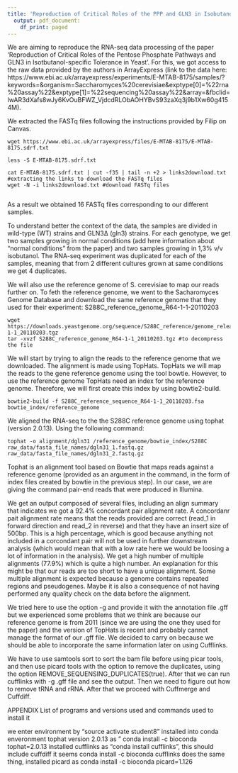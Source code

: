 ```yaml
---
title: 'Reproduction of Critical Roles of the PPP and GLN3 in Isobutanol-specific Tolerance in Yeast'
  output: pdf_document:
    df_print: paged
---
```


We are aiming to reproduce the RNA-seq data processing of the paper 'Reproduction of Critical Roles of the Pentose Phosphate Pathways and GLN3 in Isotbutanol-specific Tolerance in Yeast'. For this, we got access to the raw data provided by the authors in ArrayExpress (link to the data here: https://www.ebi.ac.uk/arrayexpress/experiments/E-MTAB-8175/samples/?keywords=&organism=Saccharomyces%20cerevisiae&exptype[0]=%22rna%20assay%22&exptype[1]=%22sequencing%20assay%22&array=&fbclid=IwAR3dXafs8wJy6KvOuBFWZ_VjdcdRLObAOHYBvS93zaXq3j9b1Xw60g4154M). 

We extracted the FASTq files following the instructions provided by Filip on Canvas. 

```{}
wget https://www.ebi.ac.uk/arrayexpress/files/E-MTAB-8175/E-MTAB-8175.sdrf.txt

less -S E-MTAB-8175.sdrf.txt

cat E-MTAB-8175.sdrf.txt | cut -f35 | tail -n +2 > links2download.txt #extracting the links to download the FASTq files
wget -N -i links2download.txt #download FASTq files 
 
```

As a result we obtained 16 FASTq files corresponding to our different samples. 

To understand better the context of the data, the samples are divided in wild-type (WT) strains and GLN3∆ (gln3) strains. For each genotype, we get two samples growing in normal conditions (add here information about "normal conditions" from the paper) and two samples growing in 1,3% v/v isobutanol. The RNA-seq experiment was duplicated for each of the samples, meaning that from 2 different cultures grown at same conditions we get 4 duplicates. 

We will also use the reference genome of S. cerevisiae to map our reads further on. To feth the reference genome, we went to the Sacharomyces Genome Database and download the same reference genome that they used for their experiment: S288C_reference_genome_R64-1-1-20110203

```{}
wget https://downloads.yeastgenome.org/sequence/S288C_reference/genome_releases/S288C_reference_genome_R64-1-1_20110203.tgz
tar -xvzf S288C_reference_genome_R64-1-1_20110203.tgz #to decompress the file

```

We will start by trying to align the reads to the reference genome that we downloaded. The alignment is made using TopHats. TopHats we will map the reads to the gene reference genome using the tool bowtie. However, to use the reference genome TopHats need an index for the reference genome. Therefore, we will first create this index by using bowtie2-build. 

```{}
bowtie2-build -f S288C_reference_sequence_R64-1-1_20110203.fsa bowtie_index/reference_genome
```

We aligned the RNA-seq to the the S288C reference genome using tophat (version 2.0.13).  Using the following command: 

```{}
tophat -o alignment/dgln31 /reference_genome/bowtie_index/S288C raw_data/fasta_file_names/dgln31_1.fastq.gz raw_data/fasta_file_names/dgln31_2.fastq.gz
```

Tophat is an alignment tool based on Bowtie that maps reads against a reference genome (provided as an argument in the command, in the form of index files created by bowtie in the previous step). In our case, we are giving the command pair-end reads that were produced in Illumina. 

We get an output composed of several files, including an align summary that indicates we got a 92.4% concordant pair alignment rate.
A concordanr pait alignment rate means that the reads provided are correct (read_1 in forward direction and read_2 in reverse) and that they have an insert size of 500bp.
This is a high percentage, which is good because anything not included in a corcondant pair will not be used in further downstream analysis (which would mean that with a low rate here we would be loosing a lot of information in the analysis). We get a high number of multiple alignments (77.9%) which is quite a high number. An explanation for this might be that our reads are too short to have a unique alignment. Some multiple alignment is expected because a genome contains repeated regions and pseudogenes. Maybe it is also a consequence of not having performed any quality check on the data before the alignment.  

We tried here to use the option -g and provide it with the annotation file .gff but we experienced some problems that we think are because our reference genome is from 2011 (since we are using the one they used for the paper) and the version of TopHats is recent and probably cannot manage the format of our .gff file. We decided to carry on because we should be able to incorporate the same information later on using Cufflinks. 

We have to use samtools sort to sort the bam file before using picar tools, and then use picard tools with the option to remove the duplicates, using the option REMOVE_SEQUENSING_DUPLICATES(true). 
After that we can run cufflinks with -g .gff file and see the output. Then we need to figure out how to remove tRNA and rRNA. After that we proceed with Cuffmerge and Cuffdiff. 





APPENDIX
List of programs and versions used and commands used to install it 

we enter environment by "source activate student8"
installed into conda enveronment tophat version 2.0.13
as " conda install -c bioconda tophat=2.0.13 
installed cufflinks as "conda install cufflinks", this should include cuffdiff
it seems conda install -c bioconda cufflinks does the same thing,
installed picard as conda install -c bioconda picard=1.126



